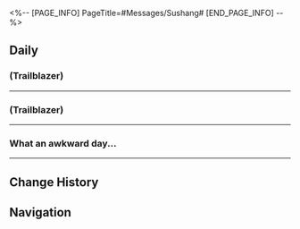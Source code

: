 <%-- [PAGE_INFO]
PageTitle=#Messages/Sushang#
[END_PAGE_INFO] --%>
{{Messages Infobox
|id        = 1206
|image     = Character Sushang Icon.png
|type      = Character
|sender    = Sushang
|signature = What illness makes you sleepy as soon as you read a book?
|faction   = The Xianzhou Luofu
}}

==Daily==
===(Trailblazer)===
{{Messages|text=
:'''Sushang:''' (Trailblazer)
:'''Sushang:''' I finally got a hold of you
:'''Sushang:''' I hear you came to the Luofu from beyond the Alliance?
:'''Sushang:''' Can you help me
:'''Sushang:''' I'm so annoyed
:{Choice} How come
:'''(Trailblazer):''' How come
:'''(Trailblazer):''' Tell me
:'''Sushang:''' [[File:Sticker PPG 07 Pom-Pom 02.png|80px|&lbrack;cry&rbrack;]]
:'''Sushang:''' I've been in the Luofu Cloud Knights for a while now
:'''Sushang:''' Aside from the daily patrols, I pretty much have done nothing
:'''Sushang:''' When will I be able to become a competent Cloud Knight?
:{Choice} You're competent enough
::'''(Trailblazer):''' Just patrol diligently and complete your daily tasks. You're competent enough
::'''Sushang:''' It's not like that. Everyone dreams of being a legend
::'''Sushang:''' I grew up listening to my mom talking about the heroes among the Cloud Knights' ranks, so it makes sense for me to dream of greatness
:{Choice} Having peace is good
::'''(Trailblazer):''' Peace is a good thing. It means your patrols are working
::'''Sushang:''' I know~
::'''Sushang:''' I grew up listening to my mom talking about the heroes among the Cloud Knights' ranks, so it makes sense for me to dream of greatness...
:{Choice} Come join the Nameless!
:'''(Trailblazer):''' If you're so keen on helping people, why don't you join the Nameless?
:'''(Trailblazer):''' There will be requests and assignments every day, it's almost impossible to finish them all
:'''Sushang:''' [[File:Sticker PPG 07 Pom-Pom 08.png|80px|&lbrack;Shocked&rbrack;]]
:'''Sushang:''' That's such a thrill!
:'''Sushang:''' I want to be a Nameless
:'''Sushang:''' What kind of requests are there? Can I have a look?
:{{DIcon|Warning}} Attachment ''Root Out the Turpitude'' has been sent
:{{DIcon|Warning}} Attachment ''Root Out the Turpitude'' has been received
:'''Sushang:''' What does turpitude mean
:'''Sushang:''' Oh, I found it
:'''Sushang:''' Why is the title of the assignment so high in gluten
:{Choice} It's highfalutin...
:'''(Trailblazer):''' It's highfalutin...
:'''Sushang:''' Oh
:'''Sushang:''' Oh, is it
:'''Sushang:''' You know a lot
:'''Sushang:''' It's hard being a Nameless!
:'''Sushang:''' [[File:Sticker PPG 07 Pom-Pom 02.png|80px|&lbrack;cry&rbrack;]]
}}
----

===(Trailblazer)===
{{Messages|text=
:'''Sushang:''' (Trailblazer)
:'''Sushang:''' Do you know Yanqing?
:{Choice} I've heard of him
::'''(Trailblazer):''' I have heard of his name
::'''Sushang:''' He's the golden child of the Cloud Knights
:{Choice} We've traded blows
::'''(Trailblazer):''' We traded blows a few times
::'''Sushang:''' What? You fought with the golden child of the Cloud Knights?
::'''Sushang:''' I don't believe you...
:{Choice} Who's Yanqing
::'''(Trailblazer):''' Who's Yanqing...
::'''(Trailblazer):''' [[File:Sticker PPG 07 Pom-Pom 07.png|80px|&lbrack;Confused&rbrack;]]
::'''Sushang:''' You must know him
::'''Sushang:''' It's that kid following General Jing Yuan around
::{Choice} The general's guard?
::'''(Trailblazer):''' The general's guard?
::'''Sushang:''' That's him. He's the golden child of the Cloud Knights!
:'''Sushang:''' I witnessed his sword practice today. I can't even follow his movement with my eyes! I'm so shocked
:'''Sushang:''' He's so young! How come he's already so impressive
:{Choice} Is he a prodigy
::'''(Trailblazer):''' Could he be one of those martial prodigies?
::'''(Trailblazer):''' Maybe he just has the physical affinity for battle
::'''Sushang:''' That sounds right, yeah!
:{Choice} Is it because of Jing Yuan's teaching
::'''(Trailblazer):''' Could it be due to General Jing Yuan's personal coaching
::'''Sushang:''' I guess that's what it means by "standing on the shoulder of giants"
::'''Sushang:''' My mom's a Cloud Knight too, and she forced me to practice since I was young, so why am I not as good as him...?
:'''Sushang:''' But now that I've thought about it, the way he wields his sword kinda feels similar to how my mom does it
:'''Sushang:''' I should ask him for tips
:{Choice} I'm willing to accompany you!
:'''(Trailblazer):''' I'm willing to accompany you!
:'''Sushang:''' Alright!
}}
----

===What an awkward day...===
{{Messages|text=
:'''Sushang:''' What an awkward day...
:'''Sushang:''' I wanted to go to the Sleepless Earl to listen to stories, and guess what.
:{Choice} What?
:'''(Trailblazer):''' What?
:'''(Trailblazer):''' [[File:Sticker PPG 07 Pom-Pom 07.png|80px|&lbrack;Confused&rbrack;]]
:'''Sushang:''' I met my old abecedary who taught me in the lyceum!
:'''Sushang:''' I didn't know he's at the Luofu right now, what rotten luck...
:'''Sushang:''' [[File:Sticker PPG 07 Pom-Pom 02.png|80px|&lbrack;cry&rbrack;]]
:{Choice} Why is it bad luck
::'''(Trailblazer):''' I thought meeting old teachers is a good thing?
::'''(Trailblazer):''' Why is it bad luck?
::'''(Trailblazer):''' [[File:Sticker PPG 07 Pom-Pom 07.png|80px|&lbrack;Confused&rbrack;]]
::'''Sushang:''' Oh, wouldn't you know!
::'''Sushang:''' When I was still studying, he barely ever acknowledged me.
:{Choice} Lyceum? Abecedary?
::'''(Trailblazer):''' What's a lyceum? And what's abecedary?
::'''(Trailblazer):''' I'm an alien, I don't know these words
::'''(Trailblazer):''' [[File:Sticker PPG 07 Pom-Pom 07.png|80px|&lbrack;Confused&rbrack;]]
::'''Sushang:''' Oh, it's nothing. I probably don't know much more than you do anyway
::'''Sushang:''' Let me think about how to explain it to you, hold on.
::'''Sushang:''' Oh right!
::'''Sushang:''' A lyceum is a school, and an abecedary is a teacher.
:'''Sushang:''' *sigh* I really didn't want to remember that. It's so awkward.
:{Choice} Tell me
:'''(Trailblazer):''' Tell me, share the awkwardness
:'''Sushang:''' So I was raised in a military family, and my mom is very strict about me practicing my martial skills.
:'''Sushang:''' So I had to get up to spar with her before the crack of dawn, then go to the lyceum after that.
:'''Sushang:''' But by that point, I'm exhausted. I couldn't even hear anything the abecedary said without falling asleep.
:'''Sushang:''' Just now, when he saw me, he yelled, "Hey, isn't this Sleepy Sushang?"
:'''Sushang:''' Everyone on the street immediately started staring at me, I was just so embarrassed.
:'''Sushang:''' [[File:Sticker PPG 07 Pom-Pom 02.png|80px|&lbrack;cry&rbrack;]]
:{Choice} It is quite embarrassing
:'''(Trailblazer):''' It is quite embarrassing
:'''(Trailblazer):''' [[File:Sticker PPG 07 Pom-Pom 08.png|80px|&lbrack;Shocked&rbrack;]]
:'''Sushang:''' *sigh* I hope I won't run into him ever again...
}}
----

==Change History==
{{Change History|1.0}}

==Navigation==
{{Messages Navbox}}